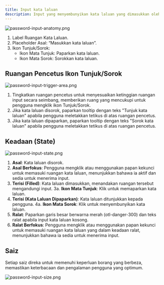 ```yaml
---
title: Input kata laluan
description: Input yang menyembunyikan kata laluan yang dimasukkan oleh pengguna dengan selamat, memastikan privasi. Ia biasanya termasuk pilihan untuk menukar keterlihatan kata laluan.
---
```


![password-input-anatomy.png](/design/password-input-anatomy.png)

1. Label Ruangan Kata Laluan.
2. Placeholder Asal: “Masukkan kata laluan”.
3. Ikon Tunjuk/Sorok:
   - Ikon Mata Tunjuk: Paparkan kata laluan.
   - Ikon Mata Sorok: Sorokkan kata laluan.

## Ruangan Pencetus Ikon Tunjuk/Sorok

![password-input-trigger-area.png](/design/password-input-trigger-area.png)

1. Tingkatkan ruangan pencetus untuk menyesuaikan ketinggian ruangan input secara seimbang, memberikan ruang yang mencukupi untuk pengguna mengklik ikon Tunjuk/Sorok.
2. Jika kata laluan disorok, paparkan tooltip dengan teks "Tunjuk kata laluan" apabila pengguna meletakkan tetikus di atas ruangan pencetus.
3. Jika kata laluan dipaparkan, paparkan tooltip dengan teks "Sorok kata laluan" apabila pengguna meletakkan tetikus di atas ruangan pencetus.

## Keadaan (State)

![password-input-state.png](/design/password-input-state.png)

1. **Asal**: Kata laluan disorok.
2. **Asal Berfokus**: Pengguna mengklik atau menggunakan papan kekunci untuk memasuki ruangan kata laluan, menunjukkan bahawa ia aktif dan sedia untuk menerima input.
3. **Terisi (Filled)**: Kata laluan dimasukkan, menandakan ruangan tersebut mengandungi input.
   3a. **Ikon Mata Tunjuk**: Klik untuk memaparkan kata laluan.
4. **Terisi (Kata Laluan Dipaparkan)**: Kata laluan ditunjukkan kepada pengguna.
   4a. **Ikon Mata Sorok**: Klik untuk menyembunyikan kata laluan.
5. **Ralat**: Paparkan garis besar berwarna merah (otl-danger-300) dan teks ralat apabila input kata laluan kosong.
6. **Ralat Berfokus**: Pengguna mengklik atau menggunakan papan kekunci untuk memasuki ruangan kata laluan yang dalam keadaan ralat, menunjukkan bahawa ia sedia untuk menerima input.

## Saiz

Setiap saiz direka untuk memenuhi keperluan borang yang berbeza, memastikan keterbacaan dan pengalaman pengguna yang optimum.

![password-input-size.png](/design/password-input-size.png)
